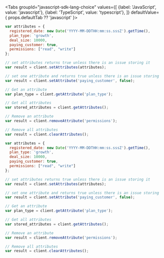 
<Tabs
  groupId="javascript-sdk-lang-choice"
  values={[
    {label: 'JavaScript', value: 'javascript'},
    {label: 'TypeScript', value: 'typescript'},
  ]} defaultValue={ props.defaultTab ?? 'javascript' }>
  <TabItem value="javascript">

```javascript
var attributes = {
  registered_date: new Date('YYYY-MM-DDTHH:mm:ss.sssZ').getTime(),
  plan_type: 'growth',
  deal_size: 10000,
  paying_customer: true,
  permissions: ["read", "write"]
};

// set attributes returns true unless there is an issue storing it
var result = client.setAttributes(attributes);

// set one attribute and returns true unless there is an issue storing it
var result = client.setAttribute('paying_customer', false);

// Get an attribute
var plan_type = client.getAttribute('plan_type');

// Get all attributes
var stored_attributes = client.getAttributes();

// Remove an attribute
var result = client.removeAttribute('permissions');

// Remove all attributes
var result = client.clearAttributes();

```

  </TabItem>
  <TabItem value="typescript">

```javascript
var attributes = {
  registered_date: new Date('YYYY-MM-DDTHH:mm:ss.sssZ').getTime(),
  plan_type: 'growth',
  deal_size: 10000,
  paying_customer: true,
  permissions: ["read", "write"]
};

// set attributes returns true unless there is an issue storing it
var result = client.setAttributes(attributes);

// set one attribute and returns true unless there is an issue storing it
var result = client.setAttribute('paying_customer', false);

// Get an attribute
var plan_type = client.getAttribute('plan_type');

// Get all attributes
var stored_attributes = client.getAttributes();

// Remove an attribute
var result = client.removeAttribute('permissions');

// Remove all attributes
var result = client.clearAttributes();

```

  </TabItem>
</Tabs>